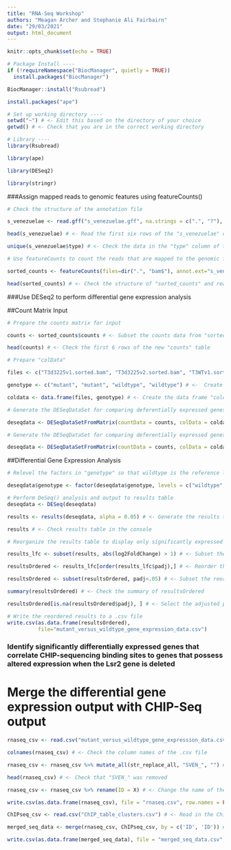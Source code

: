 ```yaml
---
title: "RNA-Seq Workshop"
authors: "Meagan Archer and Stephanie Ali Fairbairn"
date: "29/03/2021"
output: html_document
---
```


```r
knitr::opts_chunk$set(echo = TRUE)
```


```r
# Package Install ----
if (!requireNamespace("BiocManager", quietly = TRUE))
  install.packages("BiocManager")

BiocManager::install("Rsubread")

install.packages("ape")
```


```r
# Set up working directory ----
setwd("~") # <- Edit this based on the directory of your choice
getwd() # <- Check that you are in the correct working directory
```


```r
# Library ----
library(Rsubread)

library(ape)

library(DESeq2)

library(stringr)
```

###Assign mapped reads to genomic features using featureCounts()

```r
# Check the structure of the annotation file

s_venezuelae <- read.gff("s_venezuelae.gff", na.strings = c(".", "?"), GFF3 = TRUE) # <- Read the genome annotation file into the environment as a data frame

head(s_venezuelae) # <- Read the first six rows of the "s_venezuelae" data frame

unique(s_venezuelae$type) # <- Check the data in the "type" column of the "s_venezuelae" data frame
```


```r
# Use featureCounts to count the reads that are mapped to the genomic features 

sorted_counts <- featureCounts(files=dir(".", "bam$"), annot.ext="s_venezuelae.gff", isGTFAnnotationFile=TRUE, GTF.featureType="gene", GTF.attrType="ID", useMetaFeatures = FALSE) 

head(sorted_counts) # <- Check the structure of "sorted_counts" and read the first six rows.

```

###Use DESeq2 to perform differential gene expression analysis

##Count Matrix Input
```r
# Prepare the counts matrix for input

counts <- sorted_counts$counts # <- Subset the counts data from "sorted_counts"

head(counts) # <- Check the first 6 rows of the new "counts" table
```


```r
# Prepare "colData"

files <- c("T3d3225v1.sorted.bam", "T3d3225v2.sorted.bam", "T3WTv1.sorted.bam", "T3WTv2.sorted.bam") # <- Create a vector called, "files", containing the names of the .bam files (will be column one)

genotype <- c("mutant", "mutant", "wildtype", "wildtype") # <-  Create a vector called, "genotype", containing the corresponding genotypes of the above .bam files (will be column two) 

coldata <- data.frame(files, genotype) # <- Create the data frame "coldata"
```


```r
# Generate the DESeqDataSet for comparing deferentially expressed genes in the mutant and wildtype

deseqdata <- DESeqDataSetFromMatrix(countData = counts, colData = coldata, design = ~genotype)
```


```r
# Generate the DESeqDataSet for comparing deferentially expressed genes in the mutant and wildtype

deseqdata <- DESeqDataSetFromMatrix(countData = counts, colData = coldata, design = ~genotype)
```


##Differential Gene Expression Analysis
```r
# Relevel the factors in "genotype" so that wildtype is the reference level for analysis

deseqdata$genotype <- factor(deseqdata$genotype, levels = c("wildtype","mutant"))
```


```r
# Perform DeSeq() analysis and output to results table
deseqdata <- DESeq(deseqdata)

results <- results(deseqdata, alpha = 0.05) # <- Generate the results table based on the DESeq2 analysis with the alpha factor changed to 0.05

results # <- Check results table in the console

```


```r
# Reorganize the results table to display only significantly expressed genes which exhibit >1 log2fold change

results_lfc <- subset(results, abs(log2FoldChange) > 1) # <- Subset the results table using the subset() function according to an absolute log2FoldChange greater than 1 and saves it as a new table called, results_lfc

resultsOrdered <- results_lfc[order(results_lfc$padj),] # <- Reorder the rows of the results_lfc table  using the order() function, and the column specified using "$", ie) the adjusted p-values, and saves it as a new table called resultsOrdered

resultsOrdered <- subset(resultsOrdered, padj<.05) # <- Subset the reordered table of results accorded to include only adjusted p-values less than 0.05 using the subset() function and save it again into resultsOrdered

summary(resultsOrdered) # <- Check the summary of resultsOrdered 

resultsOrdered[is.na(resultsOrdered$padj), ] # <- Select the adjusted p-values of the resultsOrdered table and pass it to the function is.na() to check the adjusted p-value column for "NA" values. Output should contain: "DataFrame with 0 rows and 6 columns"
```


```r
# Write the reordered results to a .csv file
write.csv(as.data.frame(resultsOrdered), 
          file="mutant_versus_wildtype_gene_expression_data.csv")
```



### Identify significantly differentially expressed genes that correlate CHIP-sequencing binding sites to genes that possess altered expression when the Lsr2 gene is deleted

# Merge the differential gene expression output with CHIP-Seq output
```r
rnaseq_csv <- read.csv("mutant_versus_wildtype_gene_expression_data.csv") # <- Read in the .csv file

colnames(rnaseq_csv) # <- Check the column names of the .csv file

rnaseq_csv <- rnaseq_csv %>% mutate_all(str_replace_all, "SVEN_", "") # <- Remove the prefix, "SVEN_", in the .csv file by piping the mutate_all() function, with the argument str_replace_all with arguments to replace the specified string, "SVEN_", with blank space " "

head(rnaseq_csv) # <- Check that "SVEN_" was removed

rnaseq_csv <- rnaseq_csv %>% rename(ID = X) # <- Change the name of the column containing the gene IDs to "ID" using the rename() function piped to the .csv file

write.csv(as.data.frame(rnaseq_csv), file = "rnaseq.csv", row.names = FALSE) # <- Write the new .csv file

ChIPseq_csv <- read.csv("ChIP_table_clusters.csv") # <- Read in the Chip-Seq .csv file

merged_seq_data <- merge(rnaseq_csv, ChIPseq_csv, by = c('ID', 'ID')) # <- Merge the CHIP-Seq .csv to the rnaseq_csv using the "ID" column

write.csv(as.data.frame(merged_seq_data), file = "merged_seq_data.csv", row.names = FALSE) # <- Write the merged data to a new .csv file using row.names = FALSE to prevent the addition of a column of numbered rows
```
